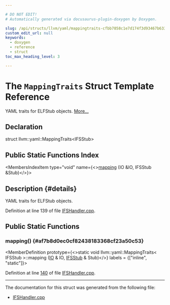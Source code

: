 ```yaml
---

# DO NOT EDIT!
# Automatically generated via docusaurus-plugin-doxygen by Doxygen.

slug: /api/structs/llvm/yaml/mappingtraits-cfbb7858c1e7d174f3d93467b6338aa4
custom_edit_url: null
keywords:
  - doxygen
  - reference
  - struct
toc_max_heading_level: 3

---
```





# The `MappingTraits` Struct Template Reference

<DoxygenPage pluginConfig={pluginConfig}>

YAML traits for ELFStub objects. <a href="#details">More...</a>

## Declaration

<CodeBlock>struct llvm::yaml::MappingTraits&lt;IFSStub&gt;</CodeBlock>

## Public Static Functions Index

<MembersIndex>

<MembersIndexItem
  type="void"
  name={<><a href="#af7b8d0ec0cf82438183368cf23a50c53">mapping</a> (IO &amp;IO, IFSStub &amp;Stub)</>}>
</MembersIndexItem>

</MembersIndex>

## Description {#details}

YAML traits for ELFStub objects.

Definition at line 139 of file <a href="/docs/api/files/lib/lib/interfacestub/ifshandler-cpp">IFSHandler.cpp</a>.

<SectionDefinition>

## Public Static Functions

### mapping() {#af7b8d0ec0cf82438183368cf23a50c53}

<MemberDefinition
  prototype={<>static void llvm::yaml::MappingTraits&lt; IFSStub &gt;::mapping (<a href="/docs/api/classes/llvm/yaml/io">IO</a> &amp; IO, <a href="/docs/api/structs/llvm/ifs/ifsstub">IFSStub</a> &amp; Stub)</>}
  labels = {["inline", "static"]}>

Definition at line <a href="/docs/api/files/lib/lib/interfacestub/ifshandler-cpp/#l00140">140</a> of file <a href="/docs/api/files/lib/lib/interfacestub/ifshandler-cpp">IFSHandler.cpp</a>.
</MemberDefinition>

</SectionDefinition>

<hr/>

The documentation for this struct was generated from the following file:

<ul>
<li><a href="/docs/api/files/lib/lib/interfacestub/ifshandler-cpp">IFSHandler.cpp</a></li>
</ul>

</DoxygenPage>
